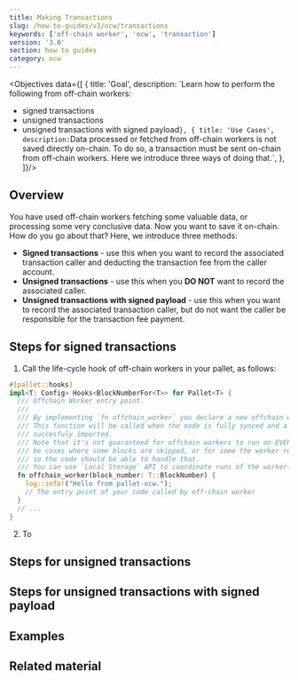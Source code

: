 ```yaml
---
title: Making Transactions
slug: /how-to-guides/v3/ocw/transactions
keywords: ['off-chain worker', 'ocw', 'transaction']
version: '3.0'
section: how to guides
category: ocw
---
```


<Objectives data={[
  {
    title: 'Goal',
    description: `Learn how to perform the following from off-chain workers:
- signed transactions
- unsigned transactions
- unsigned transactions with signed payload`
  },
  {
    title: 'Use Cases',
    description: `Data processed or fetched from off-chain workers is not saved directly on-chain. To do so, a transaction must be sent on-chain from off-chain workers. Here we introduce three ways of doing that.`,
  },
]}/>

## Overview

You have used off-chain workers fetching some valuable data, or processing some very conclusive data. Now you want to save it on-chain. How do you go about that? Here, we introduce three methods:

- **Signed transactions** - use this when you want to record the associated transaction caller and deducting the transaction fee from the caller account.
- **Unsigned transactions** - use this when you **DO NOT** want to record the associated caller.
- **Unsigned transactions with signed payload** - use this when you want to record the associated transaction caller, but do not want the caller be responsible for the transaction fee payment.

## Steps for signed transactions

1. Call the life-cycle hook of off-chain workers in your pallet, as follows:

  ```rust
  #[pallet::hooks]
  impl<T: Config> Hooks<BlockNumberFor<T>> for Pallet<T> {
    /// Offchain Worker entry point.
    ///
    /// By implementing `fn offchain_worker` you declare a new offchain worker.
    /// This function will be called when the node is fully synced and a new best block is
    /// succesfuly imported.
    /// Note that it's not guaranteed for offchain workers to run on EVERY block, there might
    /// be cases where some blocks are skipped, or for some the worker runs twice (re-orgs),
    /// so the code should be able to handle that.
    /// You can use `Local Storage` API to coordinate runs of the worker.
    fn offchain_worker(block_number: T::BlockNumber) {
      log::info!("Hello from pallet-ocw.");
      // The entry point of your code called by off-chain worker
    }
    // ...
  }
  ```

2. To

## Steps for unsigned transactions

## Steps for unsigned transactions with signed payload

## Examples

## Related material
